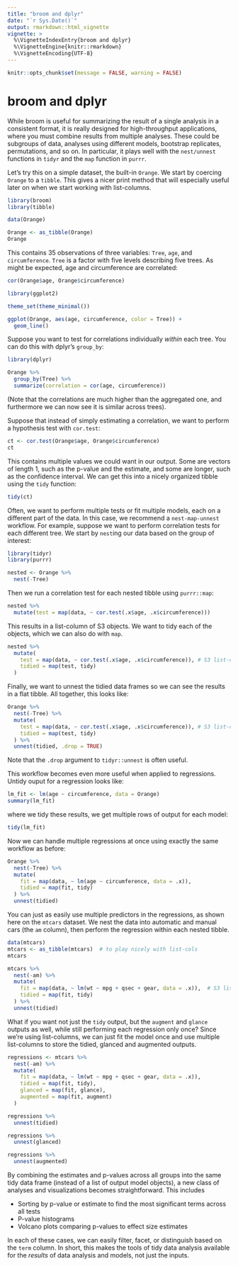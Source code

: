 ---
title: "broom and dplyr"
date: "`r Sys.Date()`"
output: rmarkdown::html_vignette
vignette: >
  %\VignetteIndexEntry{broom and dplyr}
  %\VignetteEngine{knitr::rmarkdown}
  %\VignetteEncoding{UTF-8}
---

```{r setup, include = FALSE}
knitr::opts_chunk$set(message = FALSE, warning = FALSE)
```

# broom and dplyr

While broom is useful for summarizing the result of a single analysis in a consistent format, it is really designed for high-throughput applications, where you must combine results from multiple analyses. These could be subgroups of data, analyses using different models, bootstrap replicates, permutations, and so on. In particular, it plays well with the `nest/unnest` functions in `tidyr` and the `map` function in `purrr`.

Let's try this on a simple dataset, the built-in `Orange`. We start by coercing `Orange` to a `tibble`. This gives a nicer print method that will especially useful later on when we start working with list-columns.

```{r}
library(broom)
library(tibble)

data(Orange)

Orange <- as_tibble(Orange)
Orange
```

This contains 35 observations of three variables: `Tree`, `age`, and `circumference`. `Tree` is a factor with five levels describing five trees. As might be expected, age and circumference are correlated:

```{r}
cor(Orange$age, Orange$circumference)

library(ggplot2)

theme_set(theme_minimal())

ggplot(Orange, aes(age, circumference, color = Tree)) +
  geom_line()
```

Suppose you want to test for correlations individually *within* each tree. You can do this with dplyr's `group_by`:

```{r}
library(dplyr)

Orange %>% 
  group_by(Tree) %>%
  summarize(correlation = cor(age, circumference))
```

(Note that the correlations are much higher than the aggregated one, and furthermore we can now see it is similar across trees).

Suppose that instead of simply estimating a correlation, we want to perform a hypothesis test with `cor.test`:

```{r}
ct <- cor.test(Orange$age, Orange$circumference)
ct
```

This contains multiple values we could want in our output. Some are vectors of length 1, such as the p-value and the estimate, and some are longer, such as the confidence interval. We can get this into a nicely organized tibble using the `tidy` function:

```{r}
tidy(ct)
```

Often, we want to perform multiple tests or fit multiple models, each on a different part of the data. In this case, we recommend a `nest-map-unnest` workflow. For example, suppose we want to perform correlation tests for each different tree. We start by `nest`ing our data based on the group of interest:

```{r}
library(tidyr)
library(purrr)

nested <- Orange %>% 
  nest(-Tree)
```

Then we run a correlation test for each nested tibble using `purrr::map`:

```{r}
nested %>% 
  mutate(test = map(data, ~ cor.test(.x$age, .x$circumference)))
```

This results in a list-column of S3 objects. We want to tidy each of the objects, which we can also do with `map`.

```{r}
nested %>% 
  mutate(
    test = map(data, ~ cor.test(.x$age, .x$circumference)), # S3 list-col
    tidied = map(test, tidy)
  ) 
```

Finally, we want to unnest the tidied data frames so we can see the results in a flat tibble. All together, this looks like:

```{r}
Orange %>% 
  nest(-Tree) %>% 
  mutate(
    test = map(data, ~ cor.test(.x$age, .x$circumference)), # S3 list-col
    tidied = map(test, tidy)
  ) %>% 
  unnest(tidied, .drop = TRUE)
```

Note that the `.drop` argument to `tidyr::unnest` is often useful.

This workflow becomes even more useful when applied to regressions. Untidy ouput for a regression looks like:

```{r}
lm_fit <- lm(age ~ circumference, data = Orange)
summary(lm_fit)
```

where we tidy these results, we get multiple rows of output for each model:

```{r}
tidy(lm_fit)
```

Now we can handle multiple regressions at once using exactly the same workflow as before:

```{r}
Orange %>%
  nest(-Tree) %>% 
  mutate(
    fit = map(data, ~ lm(age ~ circumference, data = .x)),
    tidied = map(fit, tidy)
  ) %>% 
  unnest(tidied)
```

You can just as easily use multiple predictors in the regressions, as shown here on the `mtcars` dataset. We nest the data into automatic and manual cars (the `am` column), then perform the regression within each nested tibble.

```{r}
data(mtcars)
mtcars <- as_tibble(mtcars)  # to play nicely with list-cols
mtcars

mtcars %>%
  nest(-am) %>% 
  mutate(
    fit = map(data, ~ lm(wt ~ mpg + qsec + gear, data = .x)),  # S3 list-col
    tidied = map(fit, tidy)
  ) %>% 
  unnest(tidied)
```

What if you want not just the `tidy` output, but the `augment` and `glance` outputs as well, while still performing each regression only once? Since we're using list-columns, we can just fit the model once and use multiple list-columns to store the tidied, glanced and augmented outputs.

```{r}
regressions <- mtcars %>%
  nest(-am) %>% 
  mutate(
    fit = map(data, ~ lm(wt ~ mpg + qsec + gear, data = .x)),
    tidied = map(fit, tidy),
    glanced = map(fit, glance),
    augmented = map(fit, augment)
  )

regressions %>% 
  unnest(tidied)

regressions %>% 
  unnest(glanced)

regressions %>% 
  unnest(augmented)
```

By combining the estimates and p-values across all groups into the same tidy data frame (instead of a list of output model objects), a new class of analyses and visualizations becomes straightforward. This includes

- Sorting by p-value or estimate to find the most significant terms across all tests
- P-value histograms
- Volcano plots comparing p-values to effect size estimates

In each of these cases, we can easily filter, facet, or distinguish based on the `term` column. In short, this makes the tools of tidy data analysis available for the *results* of data analysis and models, not just the inputs.
